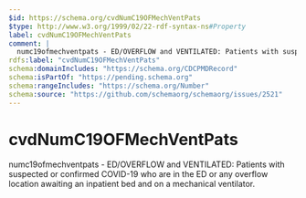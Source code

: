 ```yaml
---
$id: https://schema.org/cvdNumC19OFMechVentPats
$type: http://www.w3.org/1999/02/22-rdf-syntax-ns#Property
label: cvdNumC19OFMechVentPats
comment: |
  numc19ofmechventpats - ED/OVERFLOW and VENTILATED: Patients with suspected or confirmed COVID-19 who are in the ED or any overflow location awaiting an inpatient bed and on a mechanical ventilator.
rdfs:label: "cvdNumC19OFMechVentPats"
schema:domainIncludes: "https://schema.org/CDCPMDRecord"
schema:isPartOf: "https://pending.schema.org"
schema:rangeIncludes: "https://schema.org/Number"
schema:source: "https://github.com/schemaorg/schemaorg/issues/2521"
---
```


# cvdNumC19OFMechVentPats

numc19ofmechventpats - ED/OVERFLOW and VENTILATED: Patients with suspected or confirmed COVID-19 who are in the ED or any overflow location awaiting an inpatient bed and on a mechanical ventilator.

